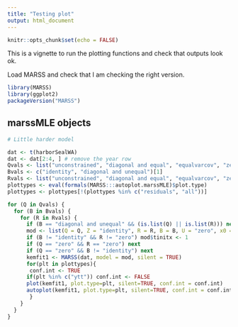 ```yaml
---
title: "Testing plot"
output: html_document
---
```


```r
knitr::opts_chunk$set(echo = FALSE)
```

This is a vignette to run the plotting functions and check that outputs look ok.



Load MARSS and check that I am checking the right version.
```r
library(MARSS)
library(ggplot2)
packageVersion("MARSS")
```

## marssMLE objects

```r
# Little harder model

dat <- t(harborSealWA)
dat <- dat[2:4, ] # remove the year row
Qvals <- list("unconstrained", "diagonal and equal", "equalvarcov", "zero")[[1]]
Bvals <- c("identity", "diagonal and unequal")[1]
Rvals <- list("unconstrained", "diagonal and equal", "equalvarcov", "zero")[[2]]
plottypes <- eval(formals(MARSS:::autoplot.marssMLE)$plot.type)
plottypes <- plottypes[!(plottypes %in% c("residuals", "all"))]

for (Q in Qvals) {
  for (B in Bvals) {
    for (R in Rvals) {
      if (B == "diagonal and unequal" && (is.list(Q) || is.list(R))) next
      mod <- list(Q = Q, Z = "identity", R = R, B = B, U = "zero", x0 = dat[, 1, drop = FALSE] * 1.1)
      if (B != "identity" && R != "zero") mod$tinitx <- 1
      if (Q == "zero" && R == "zero") next
      if (Q == "zero" && B != "identity") next
      kemfit1 <- MARSS(dat, model = mod, silent = TRUE)
      for(plt in plottypes){
       conf.int <- TRUE
      if(plt %in% c("ytt")) conf.int <- FALSE
      plot(kemfit1, plot.type=plt, silent=TRUE, conf.int = conf.int)
      autoplot(kemfit1, plot.type=plt, silent=TRUE, conf.int = conf.int)
       }
    }
  }
}
```

